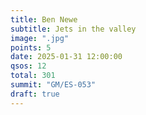 ```yaml
---
title: Ben Newe
subtitle: Jets in the valley
image: ".jpg"
points: 5
date: 2025-01-31 12:00:00
qsos: 12
total: 301
summit: "GM/ES-053"
draft: true
---
```

